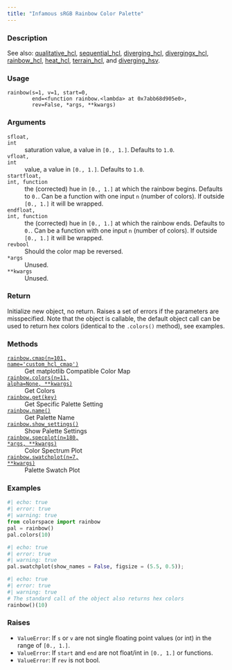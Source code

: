 ```yaml
---
title: "Infamous sRGB Rainbow Color Palette"
---
```


### Description

See also: [qualitative_hcl](colorspace.palettes.qualitative_hcl.qmd), [sequential_hcl](colorspace.palettes.sequential_hcl.qmd),
[diverging_hcl](colorspace.palettes.diverging_hcl.qmd), [divergingx_hcl](colorspace.palettes.divergingx_hcl.qmd),
[rainbow_hcl](colorspace.palettes.rainbow_hcl.qmd), [heat_hcl](colorspace.palettes.heat_hcl.qmd), [terrain_hcl](colorspace.palettes.terrain_hcl.qmd), and
[diverging_hsv](colorspace.palettes.diverging_hsv.qmd).

### Usage

<pre><code class='language-python'>rainbow(s=1, v=1, start=0,<br/>        end=&lt;function rainbow.&lt;lambda&gt; at 0x7abb68d905e0&gt;,<br/>        rev=False, *args, **kwargs)</code></pre>

### Arguments

<dl class="pyp-list param-list">
  <dt style = "white-space: nowrap; font-family: monospace; vertical-align: top">
   <code id="colorspace.palettes.rainbow:s">s</code><code class="argument-class">float, int</code>
  </dt>
 <dd>saturation value, a value in `[0., 1.]`. Defaults to `1.0`.</dd>
  <dt style = "white-space: nowrap; font-family: monospace; vertical-align: top">
   <code id="colorspace.palettes.rainbow:v">v</code><code class="argument-class">float, int</code>
  </dt>
 <dd>value, a value in `[0., 1.]`. Defaults to `1.0`.</dd>
  <dt style = "white-space: nowrap; font-family: monospace; vertical-align: top">
   <code id="colorspace.palettes.rainbow:start">start</code><code class="argument-class">float, int, function</code>
  </dt>
 <dd>the (corrected) hue in `[0., 1.]` at which
the rainbow begins. Defaults to `0.`. Can be a function with one input
`n` (number of colors). If outside `[0., 1.]` it will be wrapped.</dd>
  <dt style = "white-space: nowrap; font-family: monospace; vertical-align: top">
   <code id="colorspace.palettes.rainbow:end">end</code><code class="argument-class">float, int, function</code>
  </dt>
 <dd>the (corrected) hue in `[0., 1.]` at which
the rainbow ends. Defaults to `0.`. Can be a function with one input
`n` (number of colors). If outside `[0., 1.]` it will be wrapped.</dd>
  <dt style = "white-space: nowrap; font-family: monospace; vertical-align: top">
   <code id="colorspace.palettes.rainbow:rev">rev</code><code class="argument-class">bool</code>
  </dt>
 <dd>Should the color map be reversed.</dd>
  <dt style = "white-space: nowrap; font-family: monospace; vertical-align: top">
   <code id="colorspace.palettes.rainbow:*args">*args</code>
  </dt>
 <dd>Unused.</dd>
  <dt style = "white-space: nowrap; font-family: monospace; vertical-align: top">
   <code id="colorspace.palettes.rainbow:**kwargs">**kwargs</code>
  </dt>
 <dd>Unused.</dd>
</dl>

### Return

Initialize new object, no return. Raises a set of errors if the parameters
are misspecified. Note that the object is callable, the default object call
can be used to return hex colors (identical to the `.colors()` method),
see examples.

### Methods

<dl class="pyp-list method-list">
    <dt style = "white-space: nowrap; font-family: monospace; vertical-align: top">
       <code>[rainbow.cmap(n=101, name=&#x27;custom_hcl_cmap&#x27;)](colorspace.palettes.rainbow.cmap.qmd)</code>
    </dt>
    <dd>Get matplotlib Compatible Color Map</dd>
    <dt style = "white-space: nowrap; font-family: monospace; vertical-align: top">
       <code>[rainbow.colors(n=11, alpha=None, **kwargs)](colorspace.palettes.rainbow.colors.qmd)</code>
    </dt>
    <dd>Get Colors</dd>
    <dt style = "white-space: nowrap; font-family: monospace; vertical-align: top">
       <code>[rainbow.get(key)](colorspace.palettes.rainbow.get.qmd)</code>
    </dt>
    <dd>Get Specific Palette Setting</dd>
    <dt style = "white-space: nowrap; font-family: monospace; vertical-align: top">
       <code>[rainbow.name()](colorspace.palettes.rainbow.name.qmd)</code>
    </dt>
    <dd>Get Palette Name</dd>
    <dt style = "white-space: nowrap; font-family: monospace; vertical-align: top">
       <code>[rainbow.show_settings()](colorspace.palettes.rainbow.show_settings.qmd)</code>
    </dt>
    <dd>Show Palette Settings</dd>
    <dt style = "white-space: nowrap; font-family: monospace; vertical-align: top">
       <code>[rainbow.specplot(n=180, *args, **kwargs)](colorspace.palettes.rainbow.specplot.qmd)</code>
    </dt>
    <dd>Color Spectrum Plot</dd>
    <dt style = "white-space: nowrap; font-family: monospace; vertical-align: top">
       <code>[rainbow.swatchplot(n=7, **kwargs)](colorspace.palettes.rainbow.swatchplot.qmd)</code>
    </dt>
    <dd>Palette Swatch Plot</dd>
</dl>


### Examples

```python
#| echo: true
#| error: true
#| warning: true
from colorspace import rainbow
pal = rainbow()
pal.colors(10)
```

```python
#| echo: true
#| error: true
#| warning: true
pal.swatchplot(show_names = False, figsize = (5.5, 0.5));
```

```python
#| echo: true
#| error: true
#| warning: true
# The standard call of the object also returns hex colors
rainbow()(10)
```




### Raises

<ul class="python-raises">
<li><code class="text-warning">ValueError</code>: If `s` or `v` are not single floating point values (or int)
in the range of `[0., 1.]`.
<li><code class="text-warning">ValueError</code>: If `start` and `end` are not float/int in `[0., 1.]` or functions.
<li><code class="text-warning">ValueError</code>: If `rev` is not bool.
</ul>

